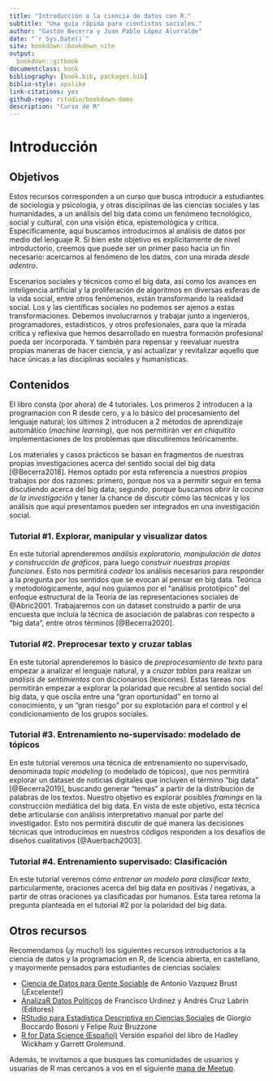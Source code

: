 ```yaml
--- 
title: "Introducción a la ciencia de datos con R."
subtitle: "Una guía rápida para cientistas sociales."
author: "Gastón Becerra y Juan Pablo López Alurralde"
date: "`r Sys.Date()`"
site: bookdown::bookdown_site
output: 
  bookdown::gitbook
documentclass: book
bibliography: [book.bib, packages.bib]
biblio-style: apalike
link-citations: yes
github-repo: rstudio/bookdown-demo
description: "Curso de R"
---
```


# Introducción {-}

## Objetivos {-}

Estos recursos corresponden a un curso que busca introducir a estudiantes de sociología y psicología, y otras disciplinas de las ciencias sociales y las humanidades, a un análisis del big data como un fenómeno tecnológico, social y cultural, con una visión ética, epistemológica y crítica. Específicamente, aquí buscamos introducirnos al análisis de datos por medio del lenguaje R. Si bien este objetivo es explícitamente de nivel introductorio, creemos que puede ser un primer paso hacia un fin necesario: acercarnos al fenómeno de los datos, con una mirada *desde adentro*.

Escenarios sociales y técnicos como el big data, así como los avances en inteligencia artificial y la proliferación de algoritmos en diversas esferas de la vida social, entre otros fenómenos, están transformando la realidad social. Los y las científicas sociales no podemos ser ajenos a estas transformaciones. Debemos involucrarnos y trabajar junto a ingenieros, programadores, estadísticos, y otros profesionales, para que la mirada crítica y reflexiva que hemos desarrollado en nuestra formación profesional pueda ser incorporada. Y también para repensar y reevaluar nuestra propias maneras de hacer ciencia, y así actualizar y revitalizar aquello que hace únicas a las disciplinas sociales y humanísticas.

## Contenidos {-}

El libro consta (por ahora) de 4 tutoriales. Los primeros 2 introducen a la programacion con R desde cero, y a lo básico del procesamiento del lenguaje natural; los últimos 2 introducen a 2 métodos de aprendizaje automático (*machine learning*), que nos permitirán ver *en chiquitito* implementaciones de los problemas que discutiremos teóricamente.

Los materiales y casos prácticos se basan en fragmentos de nuestras propias investigaciones acerca del sentido social del big data [@Becerra2018]. Hemos optado por esta referencia a nuestros propios trabajos por dos razones: primero, porque nos va a permitir seguir en tema discutiendo acerca del big data; segundo, porque buscamos *abrir la cocina de la investigación* y tener la chance de discutir cómo las técnicas y los análisis que aquí presentamos pueden ser integrados en una investigación social.

### Tutorial #1. Explorar, manipular y visualizar datos {-}

En este tutorial aprenderemos *análisis exploratorio, manipulación de datos y construcción de gráficos*, para luego *construir nuestras propias funciones*. Esto nos permitirá *codear* los análisis necesarios para responder a la pregunta por los sentidos que se evocan al pensar en big data. 
Teórica y metodológicamente, aquí nos guiamos por el "análisis prototípico" del enfoque estructural de la Teoría de las representaciones sociales de @Abric2001. 
Trabajaremos con un dataset construido a partir de una encuesta que incluía la técnica de asociación de palabras con respecto a "big data", entre otros términos [@Becerra2020].

### Tutorial #2. Preprocesar texto y cruzar tablas {-}

En este tutorial aprenderemos lo básico de *preprocesamiento de texto* para empezar a analizar el lenguaje natural, y a *cruzar tablas* para realizar un *análisis de sentimientos* con diccionarios (lexicones). 
Estas tareas nos permitirán empezar a explorar la polaridad que recubre al sentido social del big data, y que oscila entre una “gran oportunidad” en torno al conocimiento, y un "gran riesgo" por su explotación para el control y el condicionamiento de los grupos sociales.

### Tutorial #3. Entrenamiento no-supervisado: modelado de tópicos {-}

En este tutorial veremos una técnica de entrenamiento no supervisado, denominada *topic modeling* (o modelado de tópicos), que nos permitirá explorar un dataset de noticias digitales que incluyen el término "big data" [@Becerra2019], buscando generar "temas" a partir de la distribución de palabras de los textos. Nuestro objetivo es explorar posibles *framings* en la construcción mediática del big data. En vista de este objetivo, esta técnica debe articularse con análisis interpretativo manual por parte del investigador. Esto nos permitirá discutir de qué manera las decisiones técnicas que introducimos en nuestros códigos responden a los desafíos de diseños cualitativos [@Auerbach2003]. 

### Tutorial #4. Entrenamiento supervisado: Clasificación {-}

En este tutorial veremos cómo *entrenar un modelo para clasificar texto*, particularmente, oraciones acerca del big data en positivas / negativas, a partir de otras oraciones ya clasificadas por humanos. Esta tarea retoma la pregunta planteada en el tutorial #2 por la polaridad del big data.

## Otros recursos {-}

Recomendamos (¡y mucho!) los siguientes recursos introductorios a la ciencia de datos y la programación en R, de licencia abierta, en castellano, y mayormente pensados para estudiantes de ciencias sociales:

- [Ciencia de Datos para Gente Sociable
](https://bitsandbricks.github.io/ciencia_de_datos_gente_sociable/) de Antonio Vazquez Brust (¡Excelente!)
- [AnalizaR Datos Políticos](https://arcruz0.github.io/libroadp/index.html) de Francisco Urdinez y Andrés Cruz Labrín (Editores)
- [RStudio para Estadística Descriptiva en Ciencias Sociales
](https://bookdown.org/gboccardo/manual-ED-UCH/) de Giorgio Boccardo Bosoni y Felipe Ruiz Bruzzone
- [R for Data Science (Español)](https://es.r4ds.hadley.nz/) Versión español del libro de Hadley Wickham y Garrett Grolemund.

Además, te invitamos a que busques las comunidades de usuarios y usuarias de R mas cercanos a vos en el siguiente [mapa de Meetup](https://www.meetup.com/es/pro/r-user-groups/).
